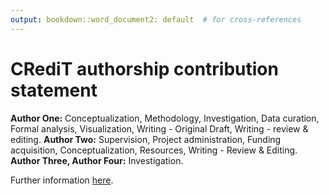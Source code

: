 ---
output: bookdown::word_document2: default  # for cross-references
---

# CRediT authorship contribution statement {#credit .unnumbered}

__Author One:__ Conceptualization, Methodology, Investigation, Data curation, Formal analysis, Visualization, Writing - Original Draft, Writing - review & editing. 
__Author Two:__ Supervision, Project administration, Funding acquisition, Conceptualization, Resources, Writing - Review & Editing. 
__Author Three, Author Four:__ Investigation.  

Further information [here](https://www.elsevier.com/authors/policies-and-guidelines/credit-author-statement).
